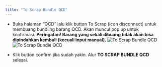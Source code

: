 ```yaml
---
title: "To Scrap Bundle QCD"
---
```


- Buka halaman “QCD” lalu klik button To Scrap (icon disconnect) untuk membuang bundling barang QCD. Akan muncul pop up untuk konfirmasi. **Peringatan! Barang yang sekali dibuang tidak akan bisa dipindahkan kembali (kecuali input manual).**
  ![To Scrap Bundle QCD](/image/storage/treatment-qcd/to-scrap-bundle-qcd/a-1.png "To Scrap Bundle QCD")
  ![To Scrap Bundle QCD](/image/storage/treatment-qcd/to-scrap-bundle-qcd/a-2.png "To Scrap Bundle QCD")

- Klik button confirm jika sudah yakin. Alur **TO SCRAP BUNDLE QCD** selesai.

